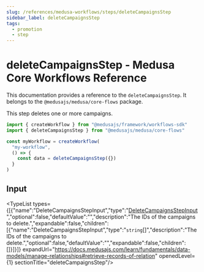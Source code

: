 ```yaml
---
slug: /references/medusa-workflows/steps/deleteCampaignsStep
sidebar_label: deleteCampaignsStep
tags:
  - promotion
  - step
---
```



# deleteCampaignsStep - Medusa Core Workflows Reference

This documentation provides a reference to the `deleteCampaignsStep`. It belongs to the `@medusajs/medusa/core-flows` package.

This step deletes one or more campaigns.

```ts title="src/workflows/my-workflow.ts"
import { createWorkflow } from "@medusajs/framework/workflows-sdk"
import { deleteCampaignsStep } from "@medusajs/medusa/core-flows"

const myWorkflow = createWorkflow(
  "my-workflow",
  () => {
    const data = deleteCampaignsStep({})
  }
)
```
  

## Input

<TypeList types={[{"name":"DeleteCampaignsStepInput","type":"[DeleteCampaignsStepInput](../../../../types/core_flows.DeleteCampaignsStepInput/page.mdx)","optional":false,"defaultValue":"","description":"The IDs of the campaigns to delete.","expandable":false,"children":[{"name":"DeleteCampaignsStepInput","type":"`string`[]","description":"The IDs of the campaigns to delete.","optional":false,"defaultValue":"","expandable":false,"children":[]}]}]} expandUrl="https://docs.medusajs.com/learn/fundamentals/data-models/manage-relationships#retrieve-records-of-relation" openedLevel={1} sectionTitle="deleteCampaignsStep"/>
